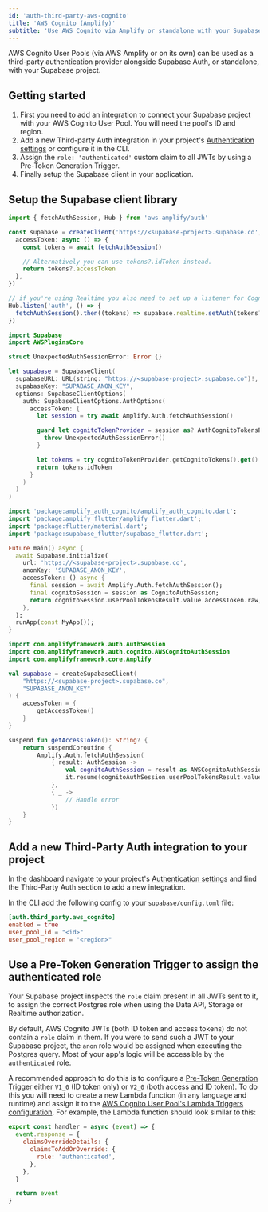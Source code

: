```yaml
---
id: 'auth-third-party-aws-cognito'
title: 'AWS Cognito (Amplify)'
subtitle: 'Use AWS Cognito via Amplify or standalone with your Supabase project'
---
```


AWS Cognito User Pools (via AWS Amplify or on its own) can be used as a third-party authentication provider alongside Supabase Auth, or standalone, with your Supabase project.

## Getting started

1. First you need to add an integration to connect your Supabase project with your AWS Cognito User Pool. You will need the pool's ID and region.
2. Add a new Third-party Auth integration in your project's [Authentication settings](/dashboard/project/_/settings/auth) or configure it in the CLI.
3. Assign the `role: 'authenticated'` custom claim to all JWTs by using a Pre-Token Generation Trigger.
4. Finally setup the Supabase client in your application.

## Setup the Supabase client library

<Tabs type="underlined" queryGroup="cognito-create-client">

<TabPanel id="ts" label="TypeScript (Amplify)">

```typescript
import { fetchAuthSession, Hub } from 'aws-amplify/auth'

const supabase = createClient('https://<supabase-project>.supabase.co', 'SUPABASE_ANON_KEY', {
  accessToken: async () => {
    const tokens = await fetchAuthSession()

    // Alternatively you can use tokens?.idToken instead.
    return tokens?.accessToken
  },
})

// if you're using Realtime you also need to set up a listener for Cognito auth changes
Hub.listen('auth', () => {
  fetchAuthSession().then((tokens) => supabase.realtime.setAuth(tokens?.accessToken))
})
```

</TabPanel>

<TabPanel id="swift" label="Swift (iOS)">

```swift
import Supabase
import AWSPluginsCore

struct UnexpectedAuthSessionError: Error {}

let supabase = SupabaseClient(
  supabaseURL: URL(string: "https://<supabase-project>.supabase.co")!,
  supabaseKey: "SUPABASE_ANON_KEY",
  options: SupabaseClientOptions(
    auth: SupabaseClientOptions.AuthOptions(
      accessToken: {
        let session = try await Amplify.Auth.fetchAuthSession()

        guard let cognitoTokenProvider = session as? AuthCognitoTokensProvider else {
          throw UnexpectedAuthSessionError()
        }

        let tokens = try cognitoTokenProvider.getCognitoTokens().get()
        return tokens.idToken
      }
    )
  )
)
```

</TabPanel>

<TabPanel id="dart" label="Flutter">

```dart
import 'package:amplify_auth_cognito/amplify_auth_cognito.dart';
import 'package:amplify_flutter/amplify_flutter.dart';
import 'package:flutter/material.dart';
import 'package:supabase_flutter/supabase_flutter.dart';

Future main() async {
  await Supabase.initialize(
    url: 'https://<supabase-project>.supabase.co',
    anonKey: 'SUPABASE_ANON_KEY',
    accessToken: () async {
      final session = await Amplify.Auth.fetchAuthSession();
      final cognitoSession = session as CognitoAuthSession;
      return cognitoSession.userPoolTokensResult.value.accessToken.raw;
    },
  );
  runApp(const MyApp());
}
```

</TabPanel>

<TabPanel id="kotlin" label="Kotlin">

```kotlin
import com.amplifyframework.auth.AuthSession
import com.amplifyframework.auth.cognito.AWSCognitoAuthSession
import com.amplifyframework.core.Amplify

val supabase = createSupabaseClient(
    "https://<supabase-project>.supabase.co",
    "SUPABASE_ANON_KEY"
) {
    accessToken = {
        getAccessToken()
    }
}

suspend fun getAccessToken(): String? {
    return suspendCoroutine {
        Amplify.Auth.fetchAuthSession(
            { result: AuthSession ->
                val cognitoAuthSession = result as AWSCognitoAuthSession
                it.resume(cognitoAuthSession.userPoolTokensResult.value?.accessToken)
            },
            { _ ->
                // Handle error
            })
    }
}
```

</TabPanel>

</Tabs>

## Add a new Third-Party Auth integration to your project

In the dashboard navigate to your project's [Authentication settings](/dashboard/project/_/settings/auth) and find the Third-Party Auth section to add a new integration.

In the CLI add the following config to your `supabase/config.toml` file:

```toml
[auth.third_party.aws_cognito]
enabled = true
user_pool_id = "<id>"
user_pool_region = "<region>"
```

## Use a Pre-Token Generation Trigger to assign the authenticated role

Your Supabase project inspects the `role` claim present in all JWTs sent to it, to assign the correct Postgres role when using the Data API, Storage or Realtime authorization.

By default, AWS Cognito JWTs (both ID token and access tokens) do not contain a `role` claim in them. If you were to send such a JWT to your Supabase project, the `anon` role would be assigned when executing the Postgres query. Most of your app's logic will be accessible by the `authenticated` role.

A recommended approach to do this is to configure a [Pre-Token Generation Trigger](https://docs.aws.amazon.com/cognito/latest/developerguide/user-pool-lambda-pre-token-generation.html) either `V1_0` (ID token only) or `V2_0` (both access and ID token). To do this you will need to create a new Lambda function (in any language and runtime) and assign it to the [AWS Cognito User Pool's Lambda Triggers configuration](https://docs.aws.amazon.com/cognito/latest/developerguide/cognito-user-identity-pools-working-with-aws-lambda-triggers.html). For example, the Lambda function should look similar to this:

<Tabs type="underlined" queryGroup="cognito-lambda">

<TabPanel id="blocking-nodejs" label="Node.js">

```javascript
export const handler = async (event) => {
  event.response = {
    claimsOverrideDetails: {
      claimsToAddOrOverride: {
        role: 'authenticated',
      },
    },
  }

  return event
}
```

</TabPanel>

</Tabs>
